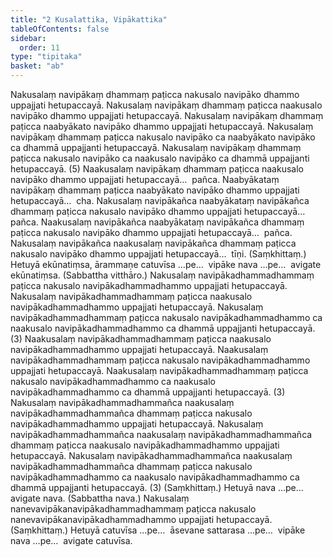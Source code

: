 ```yaml
---
title: "2 Kusalattika, Vipākattika"
tableOfContents: false
sidebar:
  order: 11
type: "tipitaka"
basket: "ab"
---
```



<DynamicBreadcrumb />

<Division number="9">

<Paragraph number="23">
Nakusalaṃ navipākaṃ dhammaṃ paṭicca nakusalo navipāko dhammo uppajjati hetupaccayā. Nakusalaṃ navipākaṃ dhammaṃ paṭicca naakusalo navipāko dhammo uppajjati hetupaccayā. Nakusalaṃ navipākaṃ dhammaṃ paṭicca naabyākato navipāko dhammo uppajjati hetupaccayā. Nakusalaṃ navipākaṃ dhammaṃ paṭicca nakusalo navipāko ca naabyākato navipāko ca dhammā uppajjanti hetupaccayā. Nakusalaṃ navipākaṃ dhammaṃ paṭicca nakusalo navipāko ca naakusalo navipāko ca dhammā uppajjanti hetupaccayā. (5)
</Paragraph>

<Paragraph number="24">
Naakusalaṃ navipākaṃ dhammaṃ paṭicca naakusalo navipāko dhammo uppajjati hetupaccayā…  pañca.
</Paragraph>

<Paragraph number="25">
Naabyākataṃ navipākaṃ dhammaṃ paṭicca naabyākato navipāko dhammo uppajjati hetupaccayā…  cha.
</Paragraph>

<Paragraph number="26">
Nakusalaṃ navipākañca naabyākataṃ navipākañca dhammaṃ paṭicca nakusalo navipāko dhammo uppajjati hetupaccayā…  pañca.
</Paragraph>

<Paragraph number="27">
Naakusalaṃ navipākañca naabyākataṃ navipākañca dhammaṃ paṭicca nakusalo navipāko dhammo uppajjati hetupaccayā…  pañca.
</Paragraph>

<Paragraph number="28">
Nakusalaṃ navipākañca naakusalaṃ navipākañca dhammaṃ paṭicca nakusalo navipāko dhammo uppajjati hetupaccayā…  tīṇi. (Saṃkhittaṃ.)
</Paragraph>

<Paragraph number="29">
Hetuyā ekūnatiṃsa, ārammaṇe catuvīsa …pe…  vipāke nava …pe…  avigate ekūnatiṃsa. (Sabbattha vitthāro.)
</Paragraph>

</Division>
<Division number="10">

<Paragraph number="30">
Nakusalaṃ navipākadhammadhammaṃ paṭicca nakusalo navipākadhammadhammo uppajjati hetupaccayā. Nakusalaṃ navipākadhammadhammaṃ paṭicca naakusalo navipākadhammadhammo uppajjati hetupaccayā. Nakusalaṃ navipākadhammadhammaṃ paṭicca nakusalo navipākadhammadhammo ca naakusalo navipākadhammadhammo ca dhammā uppajjanti hetupaccayā. (3)
</Paragraph>

<Paragraph number="31">
Naakusalaṃ navipākadhammadhammaṃ paṭicca naakusalo navipākadhammadhammo uppajjati hetupaccayā. Naakusalaṃ navipākadhammadhammaṃ paṭicca nakusalo navipākadhammadhammo uppajjati hetupaccayā. Naakusalaṃ navipākadhammadhammaṃ paṭicca nakusalo navipākadhammadhammo ca naakusalo navipākadhammadhammo ca dhammā uppajjanti hetupaccayā. (3)
</Paragraph>

<Paragraph number="32">
Nakusalaṃ navipākadhammadhammañca naakusalaṃ navipākadhammadhammañca dhammaṃ paṭicca nakusalo navipākadhammadhammo uppajjati hetupaccayā. Nakusalaṃ navipākadhammadhammañca naakusalaṃ navipākadhammadhammañca dhammaṃ paṭicca naakusalo navipākadhammadhammo uppajjati hetupaccayā. Nakusalaṃ navipākadhammadhammañca naakusalaṃ navipākadhammadhammañca dhammaṃ paṭicca nakusalo navipākadhammadhammo ca naakusalo navipākadhammadhammo ca dhammā uppajjanti hetupaccayā. (3) (Saṃkhittaṃ.)
</Paragraph>

<Paragraph number="33">
Hetuyā nava …pe…  avigate nava. (Sabbattha nava.)
</Paragraph>

</Division>
<Division number="11">

<Paragraph number="34">
Nakusalaṃ nanevavipākanavipākadhammadhammaṃ paṭicca nakusalo nanevavipākanavipākadhammadhammo uppajjati hetupaccayā. (Saṃkhittaṃ.)
</Paragraph>

<Paragraph number="35">
Hetuyā catuvīsa …pe…  āsevane sattarasa …pe…  vipāke nava …pe…  avigate catuvīsa.
</Paragraph>
</Division>